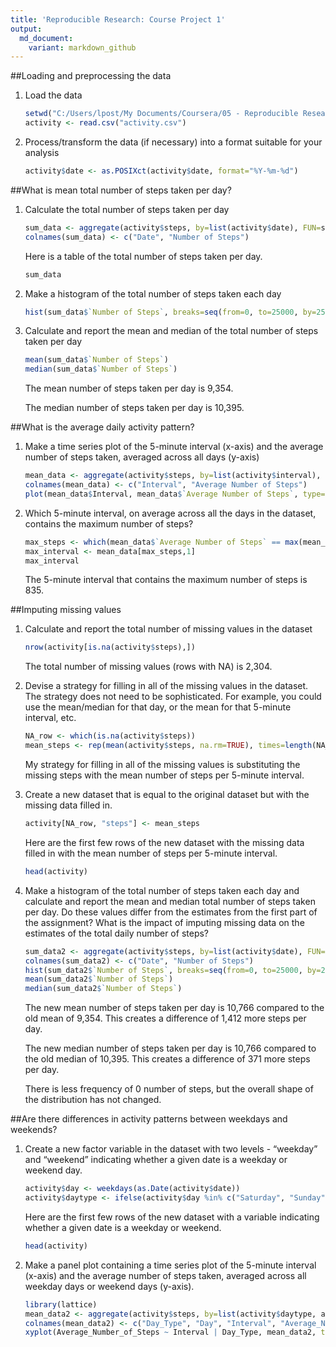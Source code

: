 ---
title: 'Reproducible Research: Course Project 1'
output:
  md_document:
    variant: markdown_github
---

##Loading and preprocessing the data

1. Load the data 

    ```{r}
    setwd("C:/Users/lpost/My Documents/Coursera/05 - Reproducible Research")
    activity <- read.csv("activity.csv")
    ```

2. Process/transform the data (if necessary) into a format suitable for your analysis

    ```{r}
    activity$date <- as.POSIXct(activity$date, format="%Y-%m-%d")
    ```

##What is mean total number of steps taken per day?

1. Calculate the total number of steps taken per day

    ```{r}
    sum_data <- aggregate(activity$steps, by=list(activity$date), FUN=sum, na.rm=TRUE)
    colnames(sum_data) <- c("Date", "Number of Steps")
    ```

    Here is a table of the total number of steps taken per day.

    ```{r}
    sum_data
    ```

 2. Make a histogram of the total number of steps taken each day

    ```{r}
    hist(sum_data$`Number of Steps`, breaks=seq(from=0, to=25000, by=2500), col="purple",     xlab="Number of Steps", ylim = c(0,20), main = "Total Number of Steps Per Day")
    ```

 3. Calculate and report the mean and median of the total number of steps taken per day

    ```{r}
    mean(sum_data$`Number of Steps`)
    median(sum_data$`Number of Steps`)
    ```

    The mean number of steps taken per day is 9,354.

    The median number of steps taken per day is 10,395.

##What is the average daily activity pattern?

1. Make a time series plot of the 5-minute interval (x-axis) and the average number of steps taken, averaged across all days (y-axis)

    ```{r}
    mean_data <- aggregate(activity$steps, by=list(activity$interval), FUN=mean,              na.rm=TRUE)
    colnames(mean_data) <- c("Interval", "Average Number of Steps")
    plot(mean_data$Interval, mean_data$`Average Number of Steps`, type="l", col="purple",     lwd=2, xlab="Interval", ylab="Average Number of Steps", main="Average Number of Steps     Per Interval")
    ```

2. Which 5-minute interval, on average across all the days in the dataset, contains the maximum number of steps?

    ```{r}
    max_steps <- which(mean_data$`Average Number of Steps` == max(mean_data$`Average          Number of Steps`))
    max_interval <- mean_data[max_steps,1]
    max_interval
    ```

    The 5-minute interval that contains the maximum number of steps is 835.

##Imputing missing values

1. Calculate and report the total number of missing values in the dataset

    ```{r}
    nrow(activity[is.na(activity$steps),])
    ```

    The total number of missing values (rows with NA) is 2,304.

2. Devise a strategy for filling in all of the missing values in the dataset. The strategy does not need to be sophisticated. For example, you could use the mean/median for that day, or the mean for that 5-minute interval, etc.

    ```{r}
    NA_row <- which(is.na(activity$steps))
    mean_steps <- rep(mean(activity$steps, na.rm=TRUE), times=length(NA_row))
    ```

    My strategy for filling in all of the missing values is substituting the missing steps     with the mean number of steps per 5-minute interval.

3. Create a new dataset that is equal to the original dataset but with the missing data filled in.

    ```{r}
    activity[NA_row, "steps"] <- mean_steps
    ```

    Here are the first few rows of the new dataset with the missing data filled in with       the mean number of steps per 5-minute interval.

    ```{r}
    head(activity)
    ```

4. Make a histogram of the total number of steps taken each day and calculate and report the mean and median total number of steps taken per day. Do these values differ from the estimates from the first part of the assignment? What is the impact of imputing missing data on the estimates of the total daily number of steps?

    ```{r}
    sum_data2 <- aggregate(activity$steps, by=list(activity$date), FUN=sum)
    colnames(sum_data2) <- c("Date", "Number of Steps")
    hist(sum_data2$`Number of Steps`, breaks=seq(from=0, to=25000, by=2500), col="purple",     xlab="Number of Steps", ylim = c(0,30), main = "Total Number of Steps Per Day with NA     Replaced by Mean")
    mean(sum_data2$`Number of Steps`)
    median(sum_data2$`Number of Steps`)
    ```

    The new mean number of steps taken per day is 10,766 compared to the old mean of          9,354. This creates a difference of 1,412 more steps per day.

    The new median number of steps taken per day is 10,766 compared to the old median of      10,395. This creates a difference of 371 more steps per day.

    There is less frequency of 0 number of steps, but the overall shape of the                distribution has not changed.

##Are there differences in activity patterns between weekdays and weekends?

1. Create a new factor variable in the dataset with two levels - "weekday" and "weekend" indicating whether a given date is a weekday or weekend day.

    ```{r}
    activity$day <- weekdays(as.Date(activity$date))
    activity$daytype <- ifelse(activity$day %in% c("Saturday", "Sunday"), "Weekend",          "Weekday")
    ```

    Here are the first few rows of the new dataset with a variable indicating whether a       given date is a weekday or weekend.

    ```{r}
    head(activity)
    ```

2. Make a panel plot containing a time series plot of the 5-minute interval (x-axis) and the average number of steps taken, averaged across all weekday days or weekend days (y-axis).

    ```{r}
    library(lattice)
    mean_data2 <- aggregate(activity$steps, by=list(activity$daytype, activity$day,           activity$interval), mean)
    colnames(mean_data2) <- c("Day_Type", "Day", "Interval", "Average_Number_of_Steps")
    xyplot(Average_Number_of_Steps ~ Interval | Day_Type, mean_data2, type="l", lwd=1,        xlab="Interval", ylab="Average Number of Steps", main="Average Number of Steps Per        Interval by Day Type", layout=c(1,2))
    ```
